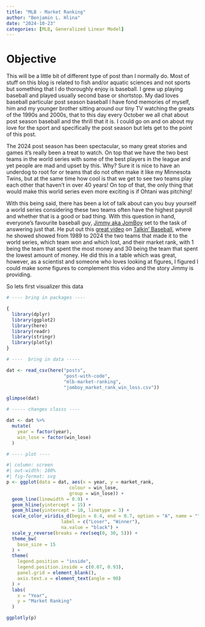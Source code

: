 ```yaml
---
title: "MLB - Market Ranking"
author: "Benjamin L. Hlina"
date: "2024-10-23"
categories: [MLB, Generalized Linear Model]
---
```


# Objective

This will be a little bit of different type of post than I normally do. Most of 
stuff on this blog is related to fish and/or aquatic sciences and not sports but 
something that I do thoroughly enjoy is baseball. I grew up playing baseball and played
usually second base or shortstop. My dad loves baseball particular post season baseball
I have fond memories of myself, him and my younger brother sitting around our tiny TV
watching the greats of the 1990s and 2000s, that to this day every October we all 
chat about post season baseball and the thrill that it is. I could go on and on about 
my love for the sport and specifically the post season but lets get to the point of this post. 

The 2024 post season has been spectacular, so many great stories and games it's really 
been a treat to watch. On top that we have the two best teams in the world series with
some of the best players in the league and yet people are mad and upset by this. Why? 
Sure it is nice to have an underdog to root for or teams that do not often make it like 
my Minnesota Twins, but at the same time how cool is that we get to see two teams play each 
other that haven't in over 40 years! On top of that, the only thing that would make this 
world series even more exciting is if Ohtani was pitching! 

With this being said, there has been a lot of talk about can you buy yourself a world series considering 
these two teams often have the highest payroll and whether that is a good or bad thing. 
With this question in hand, everyone's favourite baseball guy, [Jimmy aka JomBoy](https://www.jomboymedia.com/) set to the task of answering just that. He put out this [great video](https://www.youtube.com/watch?v=JshCtBAhcts&t=741s) on [Talkin' Baseball](https://www.youtube.com/@TalkinBaseball), where he showed showed from 1989 to 2024 the two teams that made it to the world series, which team won and which lost, and their market rank, with 1 being the team that spent the most money and 30 being the team that spent the lowest amount of money. He did this in a table which was great, however, as a scientist and someone who loves looking at figures, I figured I could make some figures to complement this video and the story Jimmy is providing. 

So lets first visualizer this data  

```r
# ---- bring in packages ----

{
  library(dplyr)
  library(ggplot2)
  library(here)
  library(readr)
  library(stringr)
  library(plotly)
}

# ----  bring in data -----

dat <- read_csv(here("posts",
                     "post-with-code",
                     "mlb-market-ranking",
                     "jomboy_market_rank_win_loss.csv"))

glimpse(dat)

# ----- changes classs ----

dat <- dat %>%
  mutate(
    year = factor(year),
    win_lose = factor(win_lose)
  )

# ---- plot ----
```


```r

#| column: screen
#| out-width: 100%
#| fig-format: svg
p <- ggplot(data = dat, aes(x = year, y = market_rank,
                       colour = win_lose,
                       group = win_lose)) +
  geom_line(linewidth = 0.9) +
  geom_hline(yintercept = 15) + 
  geom_hline(yintercept = 10, linetype = 3) + 
  scale_color_viridis_d(begin = 0.4, end = 0.7, option = "A", name = "",
                    label = c("Loser", "Winner"),
                    na.value = "black") +
  scale_y_reverse(breaks = rev(seq(0, 30, 5))) +
  theme_bw(
    base_size = 15
  ) +
  theme(
    legend.position = "inside",
    legend.position.inside = c(0.07, 0.93),
    panel.grid = element_blank(), 
    axis.text.x = element_text(angle = 90)
  ) +
  labs(
    x = "Year",
    y = "Market Ranking"
  )

ggplotly(p)
```


